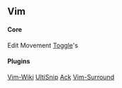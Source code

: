 == Vim ==

==== Core ====

Edit
Movement
[[Toggle]]'s

==== Plugins ====

[[Vim-Wiki]]
[[UltiSnip]]
[[Ack]]
[[Vim-Surround]]
